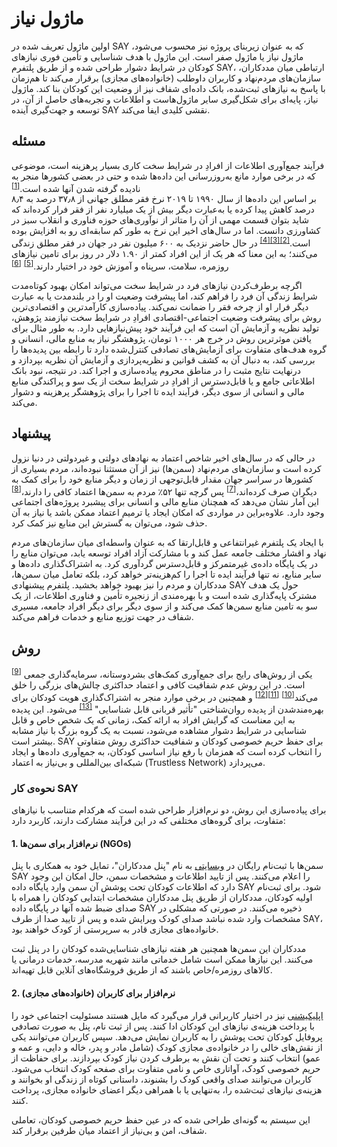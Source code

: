 <div style={{direction: 'rtl', textAlign: 'justify'}}>

# ماژول نیاز


اولین ماژول تعریف شده در SAY که به عنوان زیربنای پروژه نیز محسوب می‌شود، ماژول نیاز یا ماژول صفر است. این ماژول با هدف شناسایی و تأمین فوری نیازهای کودکان در شرایط دشوار طراحی شده و از طریق پلتفرم SAY، ارتباطی میان مددکاران، سازمان‌های مردم‌نهاد و کاربران داوطلب (خانواده‌های مجازی) برقرار می‌کند تا هم‌زمان با پاسخ به نیازهای ثبت‌شده، بانک داده‌ای شفاف نیز از وضعیت این کودکان بنا کند. ماژول نیاز، پایه‌ای برای شکل‌گیری سایر ماژول‌هاست و اطلاعات و تجربه‌های حاصل از آن، در توسعه و جهت‌گیری آینده SAY نقشی کلیدی ایفا می‌کند.


## مسئله

فرآیند جمع‌آوری اطلاعات از افرادِ در شرایط سخت کاری بسیار پرهزینه است، موضوعی که در برخی موارد مانع  به‌روزرسانی این داده‌ها شده و حتی در بعضی کشورها منجر به نادیده گرفته شدن آنها شده است.<sup><a href="/guide/family/references.html#_1-collecting-data-is-a-challenging-task">[1]</a></sup>
<br />
بر اساس این داده‌ها از سال ۱۹۹۰ تا ۲۰۱۹ نرخ فقر مطلق جهانی از ۳۷٫۸ درصد به ۸٫۴ درصد کاهش پیدا کرده یا به‌عبارت دیگر بیش از یک میلیارد نفر از فقر فرار کرده‌اند که شاید بتوان قسمت مهمی از آن را متاثر از نوآوری‌های حوزه فناوری و انقلاب سبز در کشاورزی دانست. اما در سال‌های اخیر این نرخ به طور کم سابقه‌ای رو به افزایش بوده است.<sup><a href="/guide/family/references.html#_2-green-revolution">[2]</a></sup><sup><a href="/guide/family/references.html#_3-challenges-to-accelerating-the-pace-of-poverty-reduction">[3]</a></sup><sup><a href="/guide/family/references.html#_4-stepping-up-the-fight-against-extreme-poverty">[4]</a></sup> در حال حاضر نزدیک به ۶۰۰ میلیون نفر در جهان در فقر مطلق زندگی می‌کنند؛ به این معنا که هر یک از این افراد کمتر از ۱.۹۰ دلار در روز برای تامین نیازهای روزمره، سلامت، سرپناه و آموزش خود در اختیار دارند.<sup><a href="/guide/family/references.html#_5-live-poverty-data">[5]</a></sup> <sup><a href="/guide/family/references.html#_6-extreme-poverty">[6]</a></sup>

اگرچه برطرف‌کردن نیازهای فرد در شرایط سخت می‌تواند امکان بهبود کوتاه‌مدت شرایط زندگی آن فرد را فراهم کند، اما پیشرفت 
وضعیت او را در بلند‌مدت یا به عبارت دیگر فرار او از چرخه فقر را ضمانت نمی‌کند. پیاده‌سازی کارآمدترین و اقتصادی‌ترین روش برای پیشرفت وضعیت اجتماعی-اقتصادی افرادِ در شرایط سخت نیازمند پژوهش، تولید نظریه و آزمایش آن است که این فرآیند خود پیش‌نیازهایی دارد. به طور مثال برای یافتن موثرترین روش در خرج هر ۱۰۰۰ تومان، پژوهشگر نیاز به منابع مالی، انسانی و گروه هدف‌های متفاوت برای آزمایش‌های تصادفی کنترل‌شده دارد تا رابطه بین پدیده‌ها را بررسی کند، به دنبال آن به كشف قوانین و نظریه‌پردازی و آزمایش آن نظریه بپردازد و در‌نهایت نتایج مثبت را در مناطق محروم پیاده‌سازی و اجرا کند. در نتیجه، نبود بانک اطلاعاتی جامع و یا قابل‌دسترس از افرادِ در شرایط سخت از یک‌ سو و پراکندگی منابع مالی و انسانی از سوی دیگر، فرآیند ایده تا اجرا را برای پژوهشگر پرهزینه و دشوار می‌کند.

## پیشنهاد

در حالی که در سال‌های اخیر شاخص اعتماد به نهادهای دولتی و غیردولتی در دنیا نزول کرده است و سازمان‌های مردم‌نهاد (سمن‌ها) نیز از آن مستثنا نبوده‌اند، مردم بسیاری از کشورها در سراسر جهان مقدار قابل‌توجهی از زمان و دیگر منابع خود را برای کمک به دیگران صرف کرده‌اند،<sup><a href="/guide/family/references.html#_7-world-giving-index-2022">[7]</a></sup> پس گرچه تنها ۵۲٪ مردم به سمن‌ها اعتماد کافی را دارند،<sup><a href="/guide/family/references.html#_8-one-in-three-worldwide-lack-confidence-in-ngos">[8]</a></sup> این آمار نشان می‌دهد که همچنان منابع مالی و انسانی برای پیشبرد پروژه‌های اجتماعی وجود دارد. علاوه‌براین در مواردی که امکان ایجاد یا ترمیم اعتماد ممکن باشد یا نیاز به آن حذف شود، می‌توان به گسترش این منابع نیز کمک کرد.

 با ایجاد یک پلتفرم غیرانتفاعی و قابل‌ارتقا که به عنوان واسطه‌ای میان سازمان‌های مردم نهاد و اقشار مختلف جامعه عمل کند و با مشارکت آزاد افراد توسعه یابد، می‌توان منابع را در یک پایگاه داده‌‌ی غیرمتمرکز و قابل‌دسترس گردآوری کرد. به اشتراک‌گذاری داده‌ها و سایر منابع، نه تنها فرآیند ایده تا اجرا را کم‌هزینه‌تر خواهد کرد، بلکه تعامل میان سمن‌ها، مددکاران و مردم را نیز بهبود خواهد بخشید. پلتفرم پیشنهادی SAY حول یک هدف مشترک پایه‌گذاری شده است و با بهره‌مندی از زنجیره تأمین و فناوری اطلاعات، از یک سو به تامین منابع سمن‌ها کمک ‌می‌کند و از سوی دیگر برای دیگر افراد جامعه، مسیری شفاف در جهت توزیع منابع و خدمات فراهم می‌کند.


## روش

یکی از روش‌های رایج برای جمع‌آوری کمک‌های بشردوستانه، سرمایه‌گذاری جمعی <sup><a href="/guide/family/references.html#_9-crowdfunding">[9]</a></sup> است. در این روش عدم شفافیت کافی و اعتماد حداکثری چالش‌های بزرگی را خلق می‌کند<sup><a href="/guide/family/references.html#_10-new-jersey-man-gets-5-years-in-prison-in-gofundme-fraud-case">[10]</a></sup> <sup><a href="/guide/family/references.html#_11-kickstarter-fraud-state-sues-failed-project-s-creators">[11]</a></sup><sup><a href="/guide/family/references.html#_12-gofundme-blocks-10-million-in-donations-to-canadian-trucker-convoy">[12]</a></sup> و همچنین در برخی موارد منجر به اشتراک‌گذاری هویت کودکان برای بهره‌مند‌شدن از پدیده‌ روان‌شناختی "تأثیر قربانی قابل شناسایی" <sup><a href="/guide/family/references.html#_13-identifiable-victim-effect">[13]</a></sup> می‌شود. این پدیده به این معناست که گرایش افراد به ارائه کمک، زمانی که یک شخص خاص و قابل شناسایی در شرایط دشوار مشاهده می‌شود، نسبت به یک گروه بزرگ با نیاز مشابه بیشتر است. 
SAY برای حفظ حریم خصوصی کودکان و شفافیت حداکثری روش متفاوتی را انتخاب کرده است که همزمان با رفع نیاز اساسی کودکان، به جمع‌آوری داده‌ها و ایجاد شبکه‌ای بین‌المللی و بی‌نیاز به اعتماد (Trustless Network) می‌پردازد. 

### نحوه‌ی کار SAY

برای پیاده‌سازی این روش، دو نرم‌افزار طراحی شده است که هرکدام متناسب با نیازهای متفاوت، برای گروه‌های مختلفی که در این فرآیند مشارکت دارند، کاربرد دارد:

#### 1. نرم‌افزار برای سمن‌ها (NGOs)  
سمن‌ها با ثبت‌نام رایگان در [وبسایتی](https://panel.saydao.org) به نام "پنل مددکاران"، تمایل خود به همکاری با پنل SAY را اعلام می‌کنند. پس از تایید اطلاعات و مشخصات سمن، حال امکان این وجود دارد که اطلاعات کودکان تحت پوشش آن سمن وارد پایگاه داده SAY شود. برای ثبت‌نام اولیه کودکان، مددکاران از طریق پنل مددکاران مشخصات ابتدایی کودکان را همراه با صدای ضبط‌ شده آنها در پایگاه داده SAY ذخیره می‌کنند. در صورتی که مشکلی در مشخصات وارد شده نباشد صدای کودک ویرایش شده و پس از تایید صدا از طرف SAY، خانواده‌های مجازی قادر به سرپرستی از کودک خواهند بود.

مددکاران این سمن‌ها همچنین هر هفته نیازهای شناسایی‌شده کودکان را در پنل ثبت می‌کنند. این نیازها ممکن است شامل خدماتی مانند شهریه مدرسه، خدمات درمانی یا کالاهای روزمره/خاص باشند که از طریق فروشگاه‌های آنلاین قابل تهیه‌اند.

#### 2. نرم‌افزار برای کاربران (خانواده‌های مجازی)  
[اپلیکیشنی](https://dapp.saydao.org) نیز در اختیار کاربرانی قرار می‌گیرد که مایل هستند مسئولیت اجتماعی خود را با پرداخت هزینه‌ی نیازهای این کودکان ادا کنند. پس از ثبت نام، پنل به صورت تصادفی پروفایل کودکان تحت پوشش را به کاربران نمایش می‌دهد. سپس کاربران می‌توانند یکی از نقش‌های خالی را در خانواده‌ی مجازی کودک (شامل مادر و پدر، خاله و دایی، و عمه و عمو) انتخاب کنند و تحت آن نقش به برطرف کردن نیاز کودک بپردازند. برای حفاظت از حریم خصوصی کودک، آواتاری خاص و نامی متفاوت برای صفحه کودک انتخاب می‌شود. کاربران می‌توانند صدای واقعی کودک را بشنوند، داستانی کوتاه از زندگی او بخوانند و هزینه‌ی نیازهای ثبت‌شده را، به‌تنهایی یا با همراهی دیگر اعضای خانواده مجازی، پرداخت کنند.

این سیستم به گونه‌ای طراحی شده که در عین حفظ حریم خصوصی کودکان، تعاملی شفاف، امن و بی‌نیاز از اعتماد میان طرفین برقرار کند.

</div>

